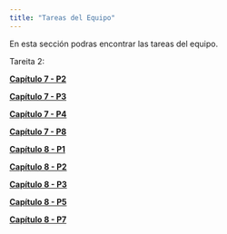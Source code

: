 ```yaml
---
title: "Tareas del Equipo"
---
```

En esta sección podras encontrar las tareas del equipo.

Tareita 2:


**[Capítulo 7 - P2](https://inferenciai.github.io/InferenciaI.ProyFin.github.io/T2_C7P2.html)**

**[Capítulo 7 - P3](https://inferenciai.github.io/InferenciaI.ProyFin.github.io/T2_C7P3.html)**

**[Capítulo 7 - P4](https://www.google.com)**

**[Capítulo 7 - P8](https://inferenciai.github.io/InferenciaI.ProyFin.github.io/T2_C7P8.html)**

**[Capítulo 8 - P1](https://www.google.com)**

**[Capítulo 8 - P2](https://www.google.com)**

**[Capítulo 8 - P3](https://inferenciai.github.io/InferenciaI.ProyFin.github.io/T2_C8P3.html)**

**[Capítulo 8 - P5](https://inferenciai.github.io/InferenciaI.ProyFin.github.io/T2_C8P5.html)**

**[Capítulo 8 - P7](https://www.google.com)**
    
